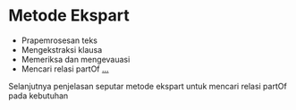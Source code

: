 
# Metode Ekspart 
- Prapemrosesan teks
- Mengekstraksi klausa
- Memeriksa dan mengevauasi 
- Mencari relasi partOf
  [...](https://docs.google.com/presentation/d/1O0E7MSXf-KOGmXD05FlminhMrGlvBINZcYu-crI45vQ/edit?usp=sharing)
<Notes>
Selanjutnya penjelasan seputar metode ekspart untuk mencari relasi partOf pada kebutuhan
</Notes>

<!-- ---

# [Source Code](https://pypi.org/project/extractreq/)
![Gambar](https://github.com/asyrofist/presentasi/blob/master/partOf.png)
 -->

